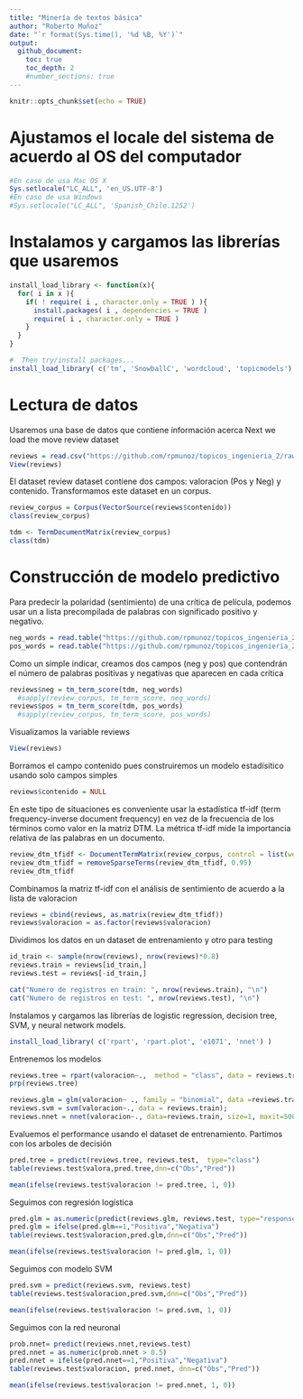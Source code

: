 ```yaml
---
title: "Minería de textos básica"
author: "Roberto Muñoz"
date: "`r format(Sys.time(), '%d %B, %Y')`"
output:
  github_document:
    toc: true
    toc_depth: 2
    #number_sections: true
---
```


```r
knitr::opts_chunk$set(echo = TRUE)
```

# Ajustamos el locale del sistema de acuerdo al OS del computador

```r
#En caso de usa Mac OS X
Sys.setlocale("LC_ALL", 'en_US.UTF-8')
#En caso de usa Windows
#Sys.setlocale("LC_ALL", 'Spanish_Chile.1252')
```

# Instalamos y cargamos las librerías que usaremos
```r
install_load_library <- function(x){
  for( i in x ){
    if( ! require( i , character.only = TRUE ) ){
      install.packages( i , dependencies = TRUE )
      require( i , character.only = TRUE )
    }
  }
}

#  Then try/install packages...
install_load_library( c('tm', 'SnowballC', 'wordcloud', 'topicmodels') )
```

# Lectura de datos
Usaremos una base de datos que contiene información acerca 
Next we load the move review dataset

```r
reviews = read.csv("https://github.com/rpmunoz/topicos_ingenieria_2/raw/master/clase_1/data/movie_reviews-pang_lee_2004.csv", stringsAsFactors = F)
View(reviews)
```

El dataset review dataset contiene dos campos: valoracion (Pos y Neg) y contenido. Transformamos este dataset en un corpus.

```r
review_corpus = Corpus(VectorSource(reviews$contenido))
class(review_corpus)
```

```r
tdm <- TermDocumentMatrix(review_corpus)
class(tdm)
```


# Construcción de modelo predictivo

Para predecir la polaridad (sentimiento) de una crítica de película, podemos usar un a lista precompilada de palabras con significado positivo y negativo.

```r
neg_words = read.table("https://github.com/rpmunoz/topicos_ingenieria_2/raw/master/clase_2/data/negative-words.txt", header = F, stringsAsFactors = F)[, 1]
pos_words = read.table("https://github.com/rpmunoz/topicos_ingenieria_2/raw/master/clase_2/data/positive-words.txt", header = F, stringsAsFactors = F)[, 1]
```

Como un simple indicar, creamos dos campos (neg y pos) que contendrán el número de palabras positivas y negativas que aparecen en cada crítica

```r
reviews$neg = tm_term_score(tdm, neg_words)
  #sapply(review_corpus, tm_term_score, neg_words)
reviews$pos = tm_term_score(tdm, pos_words)
  #sapply(review_corpus, tm_term_score, pos_words)
```

Visualizamos la variable reviews

```r
View(reviews)
```

Borramos el campo contenido pues construiremos un modelo estadísitico usando solo campos simples

```r
reviews$contenido = NULL
```


En este tipo de situaciones es conveniente usar la estadística tf-idf (term frequency-inverse document frequency) en vez de la frecuencia de los términos como valor en la matriz DTM. La métrica tf-idf mide la importancia relativa de las palabras en un documento.

```r
review_dtm_tfidf <- DocumentTermMatrix(review_corpus, control = list(weighting = weightTfIdf))
review_dtm_tfidf = removeSparseTerms(review_dtm_tfidf, 0.95)
review_dtm_tfidf
```

Combinamos la matriz tf-idf con el análisis de sentimiento de acuerdo a la lista de valoracion
```r
reviews = cbind(reviews, as.matrix(review_dtm_tfidf))
reviews$valoracion = as.factor(reviews$valoracion)
```

Dividimos los datos en un dataset de entrenamiento y otro para testing

```r
id_train <- sample(nrow(reviews), nrow(reviews)*0.8)
reviews.train = reviews[id_train,]
reviews.test = reviews[-id_train,]
```

```r
cat("Numero de registros en train: ", nrow(reviews.train), "\n")
cat("Numero de registros en test: ", nrow(reviews.test), "\n")
```

Instalamos y cargamos las librerías de logistic regression, decision tree, SVM, y neural network models.

```r
install_load_library( c('rpart', 'rpart.plot', 'e1071', 'nnet') )
```

Entrenemos los modelos

```r
reviews.tree = rpart(valoracion~.,  method = "class", data = reviews.train);
prp(reviews.tree)
```

```r
reviews.glm = glm(valoracion~ ., family = "binomial", data =reviews.train, maxit = 100);  
reviews.svm = svm(valoracion~., data = reviews.train);
reviews.nnet = nnet(valoracion~., data=reviews.train, size=1, maxit=500, MaxNWts=1100)
```

Evaluemos el performance usando el dataset de entrenamiento. Partimos con los arboles de decisión

```r
pred.tree = predict(reviews.tree, reviews.test,  type="class")
table(reviews.test$valora,pred.tree,dnn=c("Obs","Pred"))
```

```r
mean(ifelse(reviews.test$valoracion != pred.tree, 1, 0))
```

Seguimos con regresión logística

```r
pred.glm = as.numeric(predict(reviews.glm, reviews.test, type="response") > 0.5)
pred.glm = ifelse(pred.glm==1,"Positiva","Negativa")
table(reviews.test$valoracion,pred.glm,dnn=c("Obs","Pred"))
```

```r
mean(ifelse(reviews.test$valoracion != pred.glm, 1, 0))
```

Seguimos con modelo SVM

```r
pred.svm = predict(reviews.svm, reviews.test)
table(reviews.test$valoracion,pred.svm,dnn=c("Obs","Pred"))
```

```r
mean(ifelse(reviews.test$valoracion != pred.svm, 1, 0))
```

Seguimos con la red neuronal

```r
prob.nnet= predict(reviews.nnet,reviews.test)
pred.nnet = as.numeric(prob.nnet > 0.5)
pred.nnet = ifelse(pred.nnet==1,"Positiva","Negativa")
table(reviews.test$valoracion, pred.nnet, dnn=c("Obs","Pred"))
```

```r
mean(ifelse(reviews.test$valoracion != pred.nnet, 1, 0))
```


